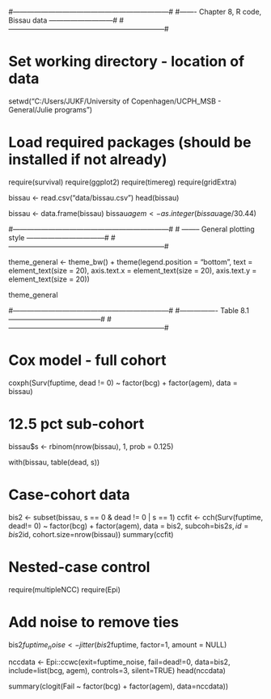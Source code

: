 #------------------------------------------------------------------#
#------- Chapter 8, R code, Bissau data ---------------------------#
#------------------------------------------------------------------#

# Set working directory - location of data
setwd("C:/Users/JUKF/University of Copenhagen/UCPH_MSB - General/Julie programs")


# Load required packages (should be installed if not already)
require(survival)
require(ggplot2)
require(timereg)
require(gridExtra)

bissau <- read.csv("data/bissau.csv")
head(bissau)

bissau <- data.frame(bissau)
bissau$agem <- as.integer(bissau$age/30.44)

#------------------------------------------------------------------#
# -------- General plotting style ---------------------------------#
#------------------------------------------------------------------#

theme_general <- theme_bw() +
  theme(legend.position = "bottom",
        text = element_text(size = 20),
        axis.text.x = element_text(size = 20),
        axis.text.y = element_text(size = 20))

theme_general

#------------------------------------------------------------------#
#---------------- Table 8.1 ---------------------------------------#
#------------------------------------------------------------------#

# Cox model - full cohort
coxph(Surv(fuptime, dead != 0) ~ factor(bcg) + factor(agem), data = bissau)

# 12.5 pct sub-cohort
bissau$s <- rbinom(nrow(bissau), 1, prob = 0.125)

with(bissau, table(dead, s))

# Case-cohort data
bis2 <- subset(bissau, s == 0 & dead != 0 | s == 1)
ccfit <- cch(Surv(fuptime, dead!= 0) ~ factor(bcg) + factor(agem), 
             data = bis2, 
             subcoh=bis2$s, id=bis2$id, cohort.size=nrow(bissau))
summary(ccfit)


# Nested-case control
require(multipleNCC)
require(Epi)


# Add noise to remove ties
bis2$fuptime_noise <- jitter(bis2$fuptime, factor=1, amount = NULL)

nccdata <- Epi::ccwc(exit=fuptime_noise, 
                     fail=dead!=0, 
                     data=bis2, 
                     include=list(bcg, agem), controls=3, silent=TRUE)
head(nccdata)

summary(clogit(Fail ~ factor(bcg) + factor(agem), data=nccdata))

